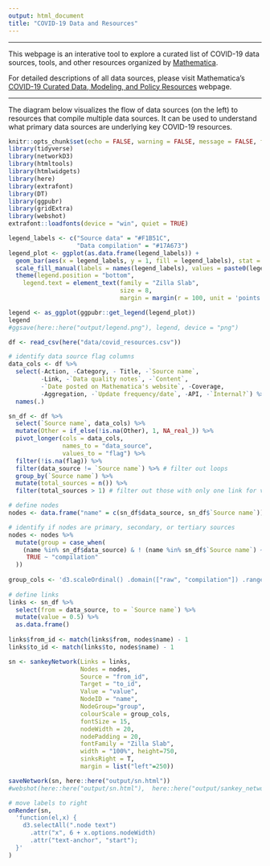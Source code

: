 ```yaml
---
output: html_document
title: "COVID-19 Data and Resources"
---
```


<style type="text/css">
.navbar-header  {
    margin-left: -160px !important;
}
.main-container {
  max-width: 1500px;
  margin-left: auto;
  margin-right: auto;
}
</style>

******

This webpage is an interative tool to explore a curated list of COVID-19 data sources, tools, and other resources organized by [Mathematica](https://www.mathematica.org/).

For detailed descriptions of all data sources, please visit Mathematica's [COVID-19 Curated Data, Modeling, and Policy Resources](https://www.mathematica.org/features/covid-19-curated-data-modeling-and-policy-resources) webpage.

******

The diagram below visualizes the flow of data sources (on the left) to resources that compile multiple data sources. It can be used to understand what primary data sources are underlying key COVID-19 resources. 

```r
knitr::opts_chunk$set(echo = FALSE, warning = FALSE, message = FALSE, fig.align='center')
library(tidyverse)
library(networkD3)
library(htmltools)
library(htmlwidgets)
library(here)
library(extrafont)
library(DT)
library(ggpubr)
library(gridExtra)
library(webshot)
extrafont::loadfonts(device = "win", quiet = TRUE)
```

```r
legend_labels <- c("Source data" = "#F1B51C", 
                   "Data compilation" = "#17A673")
legend_plot <- ggplot(as.data.frame(legend_labels)) + 
  geom_bar(aes(x = legend_labels, y = 1, fill = legend_labels), stat = "identity") +
  scale_fill_manual(labels = names(legend_labels), values = paste0(legend_labels), name = "") +
  theme(legend.position = "bottom", 
    legend.text = element_text(family = "Zilla Slab", 
                               size = 8, 
                               margin = margin(r = 100, unit = 'points')))

legend <- as_ggplot(ggpubr::get_legend(legend_plot))
legend
#ggsave(here::here("output/legend.png"), legend, device = "png")
```

```r
df <- read_csv(here("data/covid_resources.csv"))

# identify data source flag columns 
data_cols <- df %>% 
  select(-Action, -Category, - Title, -`Source name`, 
         -Link, -`Data quality notes`, -`Content`, 
         -`Date posted on Mathematica's website`, -Coverage, 
         -Aggregation, -`Update frequency/date`, -API, -`Internal?`) %>%
  names(.)

sn_df <- df %>%
  select(`Source name`, data_cols) %>% 
  mutate(Other = if_else(!is.na(Other), 1, NA_real_)) %>%
  pivot_longer(cols = data_cols, 
               names_to = "data_source", 
               values_to = "flag") %>%
  filter(!is.na(flag)) %>%
  filter(data_source != `Source name`) %>% # filter out loops 
  group_by(`Source name`) %>%
  mutate(total_sources = n()) %>%
  filter(total_sources > 1) # filter out those with only one link for visualization

# define nodes
nodes <- data.frame("name" = c(sn_df$data_source, sn_df$`Source name`)) %>% unique()

# identify if nodes are primary, secondary, or tertiary sources
nodes <- nodes %>% 
  mutate(group = case_when(
    (name %in% sn_df$data_source) & ! (name %in% sn_df$`Source name`) ~ "raw", 
     TRUE ~ "compilation" 
  ))
  
group_cols <- 'd3.scaleOrdinal() .domain(["raw", "compilation"]) .range(["#F1B51C", "#17A673"])'
 
# define links 
links <- sn_df %>% 
  select(from = data_source, to = `Source name`) %>% 
  mutate(value = 0.5) %>%
  as.data.frame() 
  
links$from_id <- match(links$from, nodes$name) - 1 
links$to_id <- match(links$to, nodes$name) - 1 

sn <- sankeyNetwork(Links = links, 
                    Nodes = nodes, 
                    Source = "from_id",
                    Target = "to_id", 
                    Value = "value", 
                    NodeID = "name", 
                    NodeGroup="group",
                    colourScale = group_cols, 
                    fontSize = 15,  
                    nodeWidth = 20, 
                    nodePadding = 20,
                    fontFamily = "Zilla Slab",
                    width = "100%", height=750,
                    sinksRight = T, 
                    margin = list("left"=250)) 

saveNetwork(sn, here::here("output/sn.html"))
#webshot(here::here("output/sn.html"),  here::here("output/sankey_network.png"))
```

```r
# move labels to right
onRender(sn,
  'function(el,x) {
    d3.selectAll(".node text")
      .attr("x", 6 + x.options.nodeWidth)
      .attr("text-anchor", "start");
  }'
)
```


